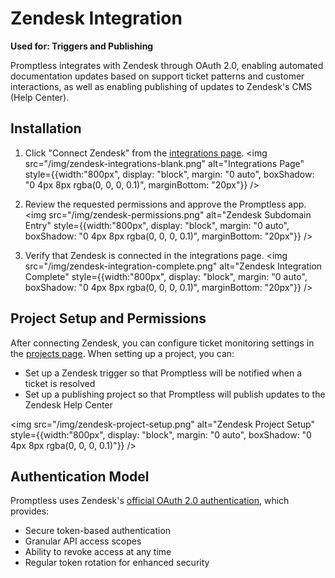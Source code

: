 # Zendesk Integration

**Used for: Triggers and Publishing**

Promptless integrates with Zendesk through OAuth 2.0, enabling automated documentation updates based on support ticket patterns and customer interactions, as well as enabling publishing of updates to Zendesk's CMS (Help Center).

## Installation

1. Click "Connect Zendesk" from the [integrations page](https://app.gopromptless.ai/integrations).
<img src="/img/zendesk-integrations-blank.png" alt="Integrations Page" style={{width:"800px", display: "block", margin: "0 auto", boxShadow: "0 4px 8px rgba(0, 0, 0, 0.1)", marginBottom: "20px"}} />

2. Review the requested permissions and approve the Promptless app.
<img src="/img/zendesk-permissions.png" alt="Zendesk Subdomain Entry" style={{width:"800px", display: "block", margin: "0 auto", boxShadow: "0 4px 8px rgba(0, 0, 0, 0.1)", marginBottom: "20px"}} />

3. Verify that Zendesk is connected in the integrations page.
<img src="/img/zendesk-integration-complete.png" alt="Zendesk Integration Complete" style={{width:"800px", display: "block", margin: "0 auto", boxShadow: "0 4px 8px rgba(0, 0, 0, 0.1)", marginBottom: "20px"}} />

## Project Setup and Permissions

After connecting Zendesk, you can configure ticket monitoring settings in the [projects page](https://app.gopromptless.ai/projects). When setting up a project, you can: 

- Set up a Zendesk trigger so that Promptless will be notified when a ticket is resolved
- Set up a publishing project so that Promptless will publish updates to the Zendesk Help Center 

<img src="/img/zendesk-project-setup.png" alt="Zendesk Project Setup" style={{width:"800px", display: "block", margin: "0 auto", boxShadow: "0 4px 8px rgba(0, 0, 0, 0.1)"}} />

## Authentication Model

Promptless uses Zendesk's [official OAuth 2.0 authentication](https://developer.zendesk.com/api-reference/ticketing/introduction/#security-and-authentication), which provides:

- Secure token-based authentication
- Granular API access scopes
- Ability to revoke access at any time
- Regular token rotation for enhanced security

